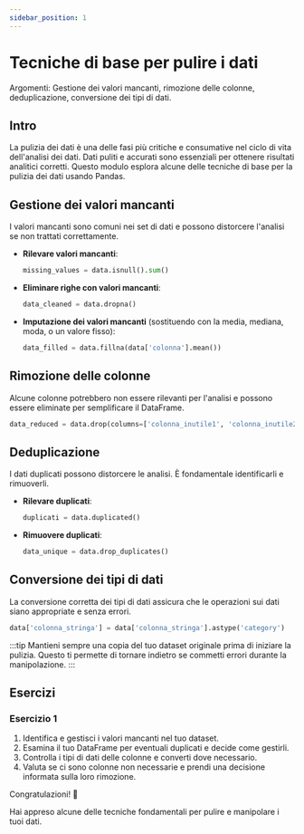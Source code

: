 ```yaml
---
sidebar_position: 1
---
```


# Tecniche di base per pulire i dati
Argomenti: Gestione dei valori mancanti, rimozione delle colonne, deduplicazione, conversione dei tipi di dati.

## Intro

La pulizia dei dati è una delle fasi più critiche e consumative nel ciclo di vita dell'analisi dei dati. Dati puliti e accurati sono essenziali per ottenere risultati analitici corretti. Questo modulo esplora alcune delle tecniche di base per la pulizia dei dati usando Pandas.

## Gestione dei valori mancanti

I valori mancanti sono comuni nei set di dati e possono distorcere l'analisi se non trattati correttamente.

-   **Rilevare valori mancanti**:
    ```python
    missing_values = data.isnull().sum()
    ```

-   **Eliminare righe con valori mancanti**:
    ```python
    data_cleaned = data.dropna()
    ```

-   **Imputazione dei valori mancanti** (sostituendo con la media, mediana, moda, o un valore fisso):
    ```python
    data_filled = data.fillna(data['colonna'].mean())
    ```

## Rimozione delle colonne

Alcune colonne potrebbero non essere rilevanti per l'analisi e possono essere eliminate per semplificare il DataFrame.

```python
data_reduced = data.drop(columns=['colonna_inutile1', 'colonna_inutile2'])
```

## Deduplicazione

I dati duplicati possono distorcere le analisi. È fondamentale identificarli e rimuoverli.

-   **Rilevare duplicati**:
    ```python
    duplicati = data.duplicated()
    ```

-   **Rimuovere duplicati**:
    ```python
    data_unique = data.drop_duplicates()
    ```

## Conversione dei tipi di dati

La conversione corretta dei tipi di dati assicura che le operazioni sui dati siano appropriate e senza errori.

```python
data['colonna_stringa'] = data['colonna_stringa'].astype('category')
```

:::tip 
Mantieni sempre una copia del tuo dataset originale prima di iniziare la pulizia. Questo ti permette di tornare indietro se commetti errori durante la manipolazione. 
:::

## Esercizi

### Esercizio 1

1.  Identifica e gestisci i valori mancanti nel tuo dataset.
2.  Esamina il tuo DataFrame per eventuali duplicati e decide come gestirli.
3.  Controlla i tipi di dati delle colonne e converti dove necessario.
4.  Valuta se ci sono colonne non necessarie e prendi una decisione informata sulla loro rimozione.

Congratulazioni! 🎉

Hai appreso alcune delle tecniche fondamentali per pulire e manipolare i tuoi dati.